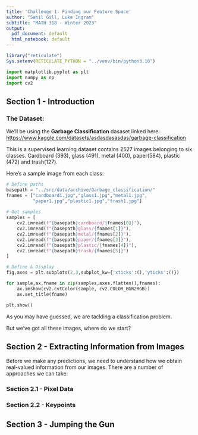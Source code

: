 ```yaml
---
title: 'Challenge 1: Finding our Feature Space'
author: "Sahil Gill, Luke Ingram"
subtitle: "MATH 318 - Winter 2023"
output:
  pdf_document: default
  html_notebook: default
---
```


```r
library("reticulate")
Sys.setenv(RETICULATE_PYTHON = "../venv/bin/python3.10")
```

```python
import matplotlib.pyplot as plt 
import numpy as np 
import cv2
```

## Section 1 - Introduction

### The Dataset:

We'll be using the **Garbage Classification** dasaset linked here: <https://www.kaggle.com/datasets/asdasdasasdas/garbage-classification>

This is a supervised learning dataset contains 2527 images belonging to six classes. Cardboard (393), glass (491), metal (400), paper(584), plastic (472) and trash(127).

Here's a sample image from each class:

```python

# Define paths
basepath = "../src/data/archive/Garbage_classification/"
fnames = ["cardboard1.jpg","glass1.jpg","metal1.jpg",
          "paper1.jpg","plastic1.jpg","trash1.jpg"]
    
# Get samples
samples = [
    cv2.imread(f"{basepath}cardboard/{fnames[0]}"),
    cv2.imread(f"{basepath}glass/{fnames[1]}"),
    cv2.imread(f"{basepath}metal/{fnames[2]}"),
    cv2.imread(f"{basepath}paper/{fnames[3]}"),
    cv2.imread(f"{basepath}plastic/{fnames[4]}"),
    cv2.imread(f"{basepath}trash/{fnames[5]}")
]

# Define & Display
fig,axes = plt.subplots(2,3,subplot_kw={'xticks':(),'yticks':()})

for sample,ax,fname in zip(samples,axes.flatten(),fnames):
    ax.imshow(cv2.cvtColor(sample, cv2.COLOR_BGR2RGB))
    ax.set_title(fname)

plt.show()
```

As you may have guessed, we are tackling a classification problem.

But we've got all these images, where do we start?

## Section 2 - Extracting Information from Images

Before we make any predictions, we need to understand how we obtain real-valued information from our images. There are a number of approaches we can take:

### Section 2.1 - Pixel Data

### Section 2.2 - Keypoints

### 

## Section 3 - Jumping the Gun

## 
